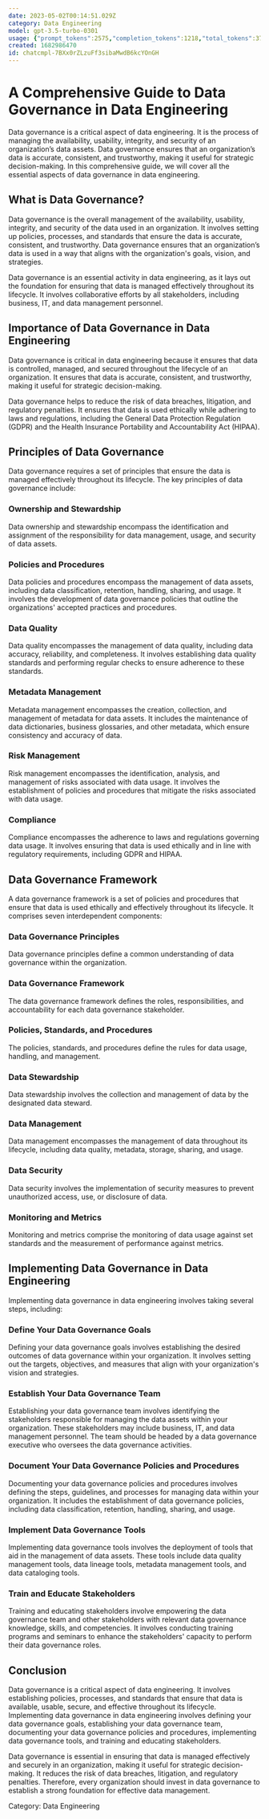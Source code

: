 ```yaml
---
date: 2023-05-02T00:14:51.029Z
category: Data Engineering
model: gpt-3.5-turbo-0301
usage: {"prompt_tokens":2575,"completion_tokens":1218,"total_tokens":3793}
created: 1682986470
id: chatcmpl-7BXx0rZLzuFf3sibaMwdB6kcYOnGH
---
```


# A Comprehensive Guide to Data Governance in Data Engineering

Data governance is a critical aspect of data engineering. It is the process of managing the availability, usability, integrity, and security of an organization’s data assets. Data governance ensures that an organization’s data is accurate, consistent, and trustworthy, making it useful for strategic decision-making. In this comprehensive guide, we will cover all the essential aspects of data governance in data engineering.

## What is Data Governance?

Data governance is the overall management of the availability, usability, integrity, and security of the data used in an organization. It involves setting up policies, processes, and standards that ensure the data is accurate, consistent, and trustworthy. Data governance ensures that an organization’s data is used in a way that aligns with the organization's goals, vision, and strategies.

Data governance is an essential activity in data engineering, as it lays out the foundation for ensuring that data is managed effectively throughout its lifecycle. It involves collaborative efforts by all stakeholders, including business, IT, and data management personnel.

## Importance of Data Governance in Data Engineering

Data governance is critical in data engineering because it ensures that data is controlled, managed, and secured throughout the lifecycle of an organization. It ensures that data is accurate, consistent, and trustworthy, making it useful for strategic decision-making.

Data governance helps to reduce the risk of data breaches, litigation, and regulatory penalties. It ensures that data is used ethically while adhering to laws and regulations, including the General Data Protection Regulation (GDPR) and the Health Insurance Portability and Accountability Act (HIPAA).

## Principles of Data Governance

Data governance requires a set of principles that ensure the data is managed effectively throughout its lifecycle. The key principles of data governance include:

### Ownership and Stewardship

Data ownership and stewardship encompass the identification and assignment of the responsibility for data management, usage, and security of data assets.

### Policies and Procedures

Data policies and procedures encompass the management of data assets, including data classification, retention, handling, sharing, and usage. It involves the development of data governance policies that outline the organizations' accepted practices and procedures.

### Data Quality

Data quality encompasses the management of data quality, including data accuracy, reliability, and completeness. It involves establishing data quality standards and performing regular checks to ensure adherence to these standards.

### Metadata Management

Metadata management encompasses the creation, collection, and management of metadata for data assets. It includes the maintenance of data dictionaries, business glossaries, and other metadata, which ensure consistency and accuracy of data.

### Risk Management

Risk management encompasses the identification, analysis, and management of risks associated with data usage. It involves the establishment of policies and procedures that mitigate the risks associated with data usage.

### Compliance

Compliance encompasses the adherence to laws and regulations governing data usage. It involves ensuring that data is used ethically and in line with regulatory requirements, including GDPR and HIPAA.

## Data Governance Framework

A data governance framework is a set of policies and procedures that ensure that data is used ethically and effectively throughout its lifecycle. It comprises seven interdependent components:

### Data Governance Principles

Data governance principles define a common understanding of data governance within the organization.

### Data Governance Framework

The data governance framework defines the roles, responsibilities, and accountability for each data governance stakeholder.

### Policies, Standards, and Procedures

The policies, standards, and procedures define the rules for data usage, handling, and management.

### Data Stewardship

Data stewardship involves the collection and management of data by the designated data steward.

### Data Management

Data management encompasses the management of data throughout its lifecycle, including data quality, metadata, storage, sharing, and usage.

### Data Security

Data security involves the implementation of security measures to prevent unauthorized access, use, or disclosure of data.

### Monitoring and Metrics

Monitoring and metrics comprise the monitoring of data usage against set standards and the measurement of performance against metrics.

## Implementing Data Governance in Data Engineering

Implementing data governance in data engineering involves taking several steps, including:

### Define Your Data Governance Goals

Defining your data governance goals involves establishing the desired outcomes of data governance within your organization. It involves setting out the targets, objectives, and measures that align with your organization's vision and strategies.

### Establish Your Data Governance Team

Establishing your data governance team involves identifying the stakeholders responsible for managing the data assets within your organization. These stakeholders may include business, IT, and data management personnel. The team should be headed by a data governance executive who oversees the data governance activities.

### Document Your Data Governance Policies and Procedures

Documenting your data governance policies and procedures involves defining the steps, guidelines, and processes for managing data within your organization. It includes the establishment of data governance policies, including data classification, retention, handling, sharing, and usage.

### Implement Data Governance Tools

Implementing data governance tools involves the deployment of tools that aid in the management of data assets. These tools include data quality management tools, data lineage tools, metadata management tools, and data cataloging tools.

### Train and Educate Stakeholders

Training and educating stakeholders involve empowering the data governance team and other stakeholders with relevant data governance knowledge, skills, and competencies. It involves conducting training programs and seminars to enhance the stakeholders' capacity to perform their data governance roles.

## Conclusion

Data governance is a critical aspect of data engineering. It involves establishing policies, processes, and standards that ensure that data is available, usable, secure, and effective throughout its lifecycle. Implementing data governance in data engineering involves defining your data governance goals, establishing your data governance team, documenting your data governance policies and procedures, implementing data governance tools, and training and educating stakeholders.

Data governance is essential in ensuring that data is managed effectively and securely in an organization, making it useful for strategic decision-making. It reduces the risk of data breaches, litigation, and regulatory penalties. Therefore, every organization should invest in data governance to establish a strong foundation for effective data management.

Category: Data Engineering